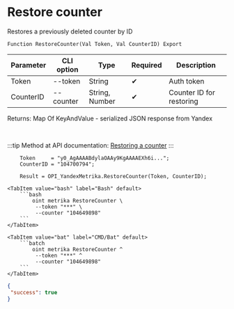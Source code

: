 ﻿---
sidebar_position: 5
description: Restore counter and other functions to work with Yandex Metrika in the Open Integration Package, a free open-source integration library for 1C:Enterprise 8, OneScript and CLI
keywords: [1C, 1С, 1С:Enterprise, 1С:Enterprise 8.3, API, Integration, Services, Exchange, OneScript, CLI, Yandex Metrika]
---


# Restore counter
 Restores a previously deleted counter by ID



`Function RestoreCounter(Val Token, Val CounterID) Export`

  | Parameter | CLI option | Type | Required | Description |
  |-|-|-|-|-|
  | Token | --token | String | &#x2714; | Auth token |
  | CounterID | --counter | String, Number | &#x2714; | Counter ID for restoring |

  
  Returns:  Map Of KeyAndValue - serialized JSON response from Yandex

<br/>

:::tip
Method at API documentation: [Restoring a counter](https://yandex.ru/dev/metrika/en/management/openapi/counter/undeleteCounter)
:::
<br/>


```bsl title="1C:Enterprise/OneScript code example"
    Token     = "y0_AgAAAABdylaOAAy9KgAAAAEXh6i...";
    CounterID = "104700794";

    Result = OPI_YandexMetrika.RestoreCounter(Token, CounterID);
```
 

 <Tabs>
  
    <TabItem value="bash" label="Bash" default>
        ```bash
            oint metrika RestoreCounter \
             --token "***" \
             --counter "104649898"
        ```
    </TabItem>
  
    <TabItem value="bat" label="CMD/Bat" default>
        ```batch
            oint metrika RestoreCounter ^
             --token "***" ^
             --counter "104649898"
        ```
    </TabItem>
</Tabs>


```json title="Result"
{
 "success": true
}
```
